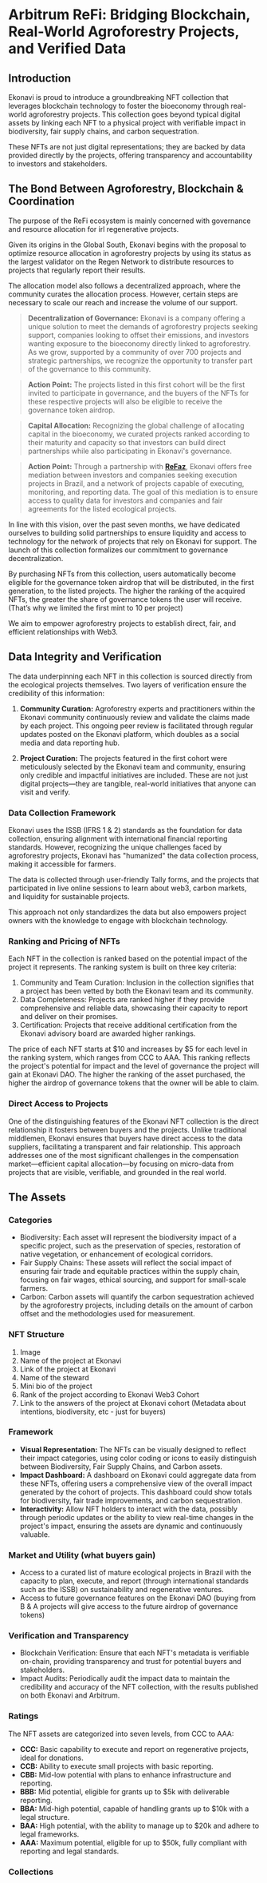 
# Arbitrum ReFi: Bridging Blockchain, Real-World Agroforestry Projects, and Verified Data

## Introduction

Ekonavi is proud to introduce a groundbreaking NFT collection that leverages blockchain technology to foster the bioeconomy through real-world agroforestry projects. This collection goes beyond typical digital assets by linking each NFT to a physical project with verifiable impact in biodiversity, fair supply chains, and carbon sequestration. 

These NFTs are not just digital representations; they are backed by data provided directly by the projects, offering transparency and accountability to investors and stakeholders.

## The Bond Between Agroforestry, Blockchain & Coordination

The purpose of the ReFi ecosystem is mainly concerned with governance and resource allocation for irl regenerative projects.

Given its origins in the Global South, Ekonavi begins with the proposal to optimize resource allocation in agroforestry projects by using its status as the largest validator on the Regen Network to distribute resources to projects that regularly report their results.

The allocation model also follows a decentralized approach, where the community curates the allocation process. However, certain steps are necessary to scale our reach and increase the volume of our support.

> **Decentralization of Governance:** Ekonavi is a company offering a unique solution to meet the demands of agroforestry projects seeking support, companies looking to offset their emissions, and investors wanting exposure to the bioeconomy directly linked to agroforestry. As we grow, supported by a community of over 700 projects and strategic partnerships, we recognize the opportunity to transfer part of the governance to this community.

>  **Action Point:** The projects listed in this first cohort will be the first invited to participate in governance, and the buyers of the NFTs for these respective projects will also be eligible to receive the governance token airdrop.

> **Capital Allocation:** Recognizing the global challenge of allocating capital in the bioeconomy, we curated projects ranked according to their maturity and capacity so that investors can build direct partnerships while also participating in Ekonavi's governance.

>  **Action Point:** Through a partnership with **[ReFaz](https://refaz.xyz)**, Ekonavi offers free mediation between investors and companies seeking execution projects in Brazil, and a network of projects capable of executing, monitoring, and reporting data. The goal of this mediation is to ensure access to quality data for investors and companies and fair agreements for the listed ecological projects.

In line with this vision, over the past seven months, we have dedicated ourselves to building solid partnerships to ensure liquidity and access to technology for the network of projects that rely on Ekonavi for support. The launch of this collection formalizes our commitment to governance decentralization.

By purchasing NFTs from this collection, users automatically become eligible for the governance token airdrop that will be distributed, in the first generation, to the listed projects. The higher the ranking of the acquired NFTs, the greater the share of governance tokens the user will receive. (That’s why we limited the first mint to 10 per project)

We aim to empower agroforestry projects to establish direct, fair, and efficient relationships with Web3.

## Data Integrity and Verification

The data underpinning each NFT in this collection is sourced directly from the ecological projects themselves. Two layers of verification ensure the credibility of this information:  

1. **Community Curation:** Agroforestry experts and practitioners within the Ekonavi community continuously review and validate the claims made by each project. This ongoing peer review is facilitated through regular updates posted on the Ekonavi platform, which doubles as a social media and data reporting hub.  

2. **Project Curation:** The projects featured in the first cohort were meticulously selected by the Ekonavi team and community, ensuring only credible and impactful initiatives are included. These are not just digital projects—they are tangible, real-world initiatives that anyone can visit and verify.

### Data Collection Framework

<FloatImage src="/images/ifrs-logo.webp" float="left" alt="ifrs issb standards logo">Ekonavi uses the ISSB (IFRS 1 & 2) standards as the foundation for data collection, ensuring alignment with international financial reporting standards. However, recognizing the unique challenges faced by agroforestry projects, Ekonavi has "humanized" the data collection process, making it accessible for farmers. </FloatImage>

The data is collected through user-friendly Tally forms, and the projects that participated in live online sessions to learn about web3, carbon markets, and liquidity for sustainable projects. 

This approach not only standardizes the data but also empowers project owners with the knowledge to engage with blockchain technology.

### Ranking and Pricing of NFTs

Each NFT in the collection is ranked based on the potential impact of the project it represents. The ranking system is built on three key criteria:  

1. Community and Team Curation: Inclusion in the collection signifies that a project has been vetted by both the Ekonavi team and its community.  
2. Data Completeness: Projects are ranked higher if they provide comprehensive and reliable data, showcasing their capacity to report and deliver on their promises.  
3. Certification: Projects that receive additional certification from the Ekonavi advisory board are awarded higher rankings.

The price of each NFT starts at $10 and increases by $5 for each level in the ranking system, which ranges from CCC to AAA. This ranking reflects the project's potential for impact and the level of governance the project will gain at Ekonavi DAO. The higher the ranking of the asset purchased, the higher the airdrop of governance tokens that the owner will be able to claim.

### Direct Access to Projects

One of the distinguishing features of the Ekonavi NFT collection is the direct relationship it fosters between buyers and the projects. Unlike traditional middlemen, Ekonavi ensures that buyers have direct access to the data suppliers, facilitating a transparent and fair relationship. This approach addresses one of the most significant challenges in the compensation market—efficient capital allocation—by focusing on micro-data from projects that are visible, verifiable, and grounded in the real world.

## The Assets

###  **Categories** 

   - Biodiversity: Each asset will represent the biodiversity impact of a specific project, such as the preservation of species, restoration of native vegetation, or enhancement of ecological corridors.  
   - Fair Supply Chains: These assets will reflect the social impact of ensuring fair trade and equitable practices within the supply chain, focusing on fair wages, ethical sourcing, and support for small-scale farmers.  
   - Carbon: Carbon assets will quantify the carbon sequestration achieved by the agroforestry projects, including details on the amount of carbon offset and the methodologies used for measurement.

### NFT Structure

1. Image  
2. Name of the project at Ekonavi   
3. Link of the project at Ekonavi  
4. Name of the steward  
5. Mini bio of the project  
6. Rank of the project according to Ekonavi Web3 Cohort  
7. Link to the answers of the project at Ekonavi cohort (Metadata about intentions, biodiversity, etc - just for buyers)

### Framework

   - **Visual Representation:** The NFTs can be visually designed to reflect their impact categories, using color coding or icons to easily distinguish between Biodiversity, Fair Supply Chains, and Carbon assets.  
   - **Impact Dashboard:** A dashboard on Ekonavi could aggregate data from these NFTs, offering users a comprehensive view of the overall impact generated by the cohort of projects. This dashboard could show totals for biodiversity, fair trade improvements, and carbon sequestration.  
   - **Interactivity:** Allow NFT holders to interact with the data, possibly through periodic updates or the ability to view real-time changes in the project's impact, ensuring the assets are dynamic and continuously valuable.

### Market and Utility (what buyers gain)

   - Access to a curated list of mature ecological projects in Brazil with the capacity to plan, execute, and report (through international standards such as the ISSB) on sustainability and regenerative ventures.  
   - Access to future governance features on the Ekonavi DAO (buying from B & A projects will give access to the future airdrop of governance tokens)

###  **Verification and Transparency**

   - Blockchain Verification: Ensure that each NFT's metadata is verifiable on-chain, providing transparency and trust for potential buyers and stakeholders.  
   - Impact Audits: Periodically audit the impact data to maintain the credibility and accuracy of the NFT collection, with the results published on both Ekonavi and Arbitrum.

### Ratings

The NFT assets are categorized into seven levels, from CCC to AAA:  

- **CCC:** Basic capability to execute and report on regenerative projects, ideal for donations.  
- **CCB:** Ability to execute small projects with basic reporting.  
- **CBB:** Mid-low potential with plans to enhance infrastructure and reporting.  
- **BBB:** Mid potential, eligible for grants up to $5k with deliverable reporting.  
- **BBA:** Mid-high potential, capable of handling grants up to $10k with a legal structure.  
- **BAA:** High potential, with the ability to manage up to $20k and adhere to legal frameworks.  
- **AAA:** Maximum potential, eligible for up to $50k, fully compliant with reporting and legal standards.

### Collections


<CollectionInfo 
name="ReFloresta PE - Ekonavi" 
description="In the State of Pernambuco, Brazil, the reFloresta initiative bridges the need of the urban life and the production of healthy food in a AgroForest system. With a high capacity to report impact data and execute food, carbon and general sustainability projects."
production="Umburana de cheiro, Pau brasil, Jabuticaba de porco, Itapicuru preto, Caroba do mato, Caatinga de pouco, Pau ferro, Angelim doce, Oiti mirim, Sibipiruna, Pau pombo, Ingá de metro, Canafístula, Aroeirinha, Angico preto."
coverImage="https://imagedelivery.net/Zup8WBbIN5Thd9Z4UDwdTA/e8a84b4f-2824-44f7-da31-b12c76449d00/instagram"
nftImage="AAA"
supply="10"
/>

<CollectionInfo 
name="Sítio Agroecológico Haribol" 
description="Our main objective is to preserve and rebuild the spaces of this place, presenting regenerative proposals for living in integration with nature, proposing racialized education and quilombismo as a guide and format for our activities. We build technologies and knowledge that also permeate, in addition to Agroecology and Permaculture, Quilombo Farming, Traditional and Ancestral Agriculture, anti-racism, and feminism. We are for connections in networks that foster cultural diversity and biodiversity."
production="Eucalipto Globus, Castanheira, Chacrona, Mamão, Acerola, Feijão Andu, Fruta Pão, Amoreira, Bananas Uvaia, Algodão, Urucum, Graviola, Fruta do sábia, Abacateiro, Pitaya, Manga, Maracujá doce, Ameixa amarela do cerrado."
coverImage="https://imagedelivery.net/Zup8WBbIN5Thd9Z4UDwdTA/9d65881d-d32d-4f08-49d3-49a8deb38900/instagram"
nftImage="AAA"
supply="10"/>

<CollectionInfo 
name="IVISAM - Instituto Vida em Sintropia da Amazônia" 
description="In the State of Pará, Ivisam aims to contribute to the well-being of communities through practical activities of self-organization and syntropy, replicating natural processes that allow the maintenance of life, based on the principles of Permaculture."
production="Açaí, Cacau, Maranhoto, Banana, Castanha do Pará, Andiroba, Uxi, Mangostão, Rambutã, Cupuaçu, Café, Cedro, Angelim, Mogno africano, Mogno brasileiro, Pupunha, Caju do mato, Laranja, Limão, Goiaba, Bacuri, Manga, Pimenta do reino, Mamão, Jatobá, Quiabo, Melancia, Macaxeira, Açafrão, Coentro, Feijão, Milho."
coverImage="https://imagedelivery.net/Zup8WBbIN5Thd9Z4UDwdTA/96a83952-9ad9-453d-7d0c-e50ab34fc800/public"
nftImage="AAA"
supply="10"/>

<CollectionInfo 
name="Campo Verde da Lagoa" 
description="In the State of Ceará, northeast region of Brazil, we are a family that has been taking care of agroforestry systems with a focus on free-range chickens and stingless bees. Our purpose is to promote biodiversity, soil nutrition and food production in the Lagoa de Dentro area in Beberibe - CE. The exchange of knowledge and connections between people has been our path in search of the dissemination of knowledge. We are open to visits and research. We were awarded the seedling nursery in the Ekonavi contest in the first edition!"
production="bananeira, moringa, leucena, urucum, sabia, umbu, angico, catingueira, jurema,  goiaba, limão, laranja, cajá, pitanga, pitomba, siriguela, cajarana, tangerina, mutre, margaridã, acerola, graviola, cedro, ipe, jacaranda, crajiru, hortela, penicilina, boldo, cheiro verde, couve."
coverImage="https://imagedelivery.net/Zup8WBbIN5Thd9Z4UDwdTA/4ff75cec-c809-4653-f813-62a50f083e00/instagram"
nftImage="AAA"
supply="10"/>

<CollectionInfo 
name="Oca Terravila Global" 
description="Mixing art, Agroforestry and a decentralized management system OCA TerraVila is an experiment that has been successful by offering experimenters the freedom to produce their own sustenance. Without having a centralizing authority. The legacy models leave a gap that cannot be filled. The proposal presented is for access and not possession. Collaborators can be transitory, temporary and 'permanent' because the transience of life is a fact."
production="Urucum, Graviola, Oiti, Jacarandá, Jatobá, Caju, Gueiroba, Leucena, Laranja Lima, Aroeira, Gonçaleiro, Pequi, Manga, Coco, Caju, Ciriguela, Café, Laranja, Limão, Pitanga, Saboneteira, Goiaba, Capim Limão, Citronela, Chanana, Manjericão, Açafrão, Boldo, Boldo do Chile, Ora-pro-nobis, Pimenta, Mamão."
coverImage="https://imagedelivery.net/Zup8WBbIN5Thd9Z4UDwdTA/371ab33b-e6c0-46d5-3008-a59194cf3800/instagram"
nftImage="AAA"
supply="10"/>

<CollectionInfo 
name="Ponto Agroecológico Dente de Leão" 
description="A place in the middle of the Amazon rainforest, where we promote contact with the forest, BioConstruction techniques, Agroecology and Permaculture.  
The products and services at the AgroEcological point are here to show you how living with less is actually more, much more☺️"
production="Pupunha, Cafe, Pequi, Acerola, Citricus, xixa, Mamao, manga, pitanga, gioaba, acai, cacau, uvaia, amora, cupuaçu, banana, inga, acafrão cafe, feijao de porco, mamao, banana, acabaxi, pimenta, capim limao, amendoin, taioba, umbigo de banana, cafe, banananeiras, mamao, batata doce, taioba, acabaxi, capim limao, citronela, amendoim, acafrão, feijao de porco."
coverImage="https://imagedelivery.net/Zup8WBbIN5Thd9Z4UDwdTA/c9e81927-5b5d-4054-5aa3-9193e4b1ee00/public"
nftImage="AAA"
supply="10"/>

<CollectionInfo 
name="A Lot" 
description="In Minas Gerais, Brazil, Lot is a green occupation initiative on a peri-urban plot of land owned by a family from Florestal. During the pandemic, after the space was used by the Florestalse Agroecology Association - AFLORA to carry out its marketing activities, a seed was planted there. A collective effort to clean and organize the space began, which, supported by the Terra Fina collective, soon became a diversity of production systems: nursery, gardens, vegetable gardens, medicinal mandala, SAF, small farm, etc. Currently, the space is home to a biodiversity of plants, with a focus on medicinal and abundant plants, with a high potential for supplying food, medicines and organic matter."
production="Seriguela, Mangueira, Pitangueira, Jaca, Abacateiro, Acerola, Goiabeira, Amora, Ipê amarelo, Urucum, Ipê mirim, Moringa, Limão rosa, Mexerica, Laranja, Alecrim do Campo, Bananeira, Pimenta do reino, Beringela, Pimentão, Couve, Brócolis, Couve-flor, Tomate, Alecrim do campo, Espinheira Santa, Sálvia, Geranio, Terramicina,Hibisco/Vinagreira, Bálsamo, Mandioca, Milho, Batata doce, Amendoim"
coverImage="https://imagedelivery.net/Zup8WBbIN5Thd9Z4UDwdTA/0b1dc7b7-172b-4ab6-75f6-c3c044a74300/instagram"
nftImage="AAA"
supply="10"/>





<CollectionInfo 
name="Boa Ventura ReFi" 
description="Boa Ventura Farm is a space focused on multi-value projects (community, cultural, ecological and indicator-based), open to partnerships and volunteering. It is located in Cavalcante - GO, Chapada dos Veadeiros, in the microregion of northeastern Goiás, approximately 360 km from Brasília, the federal capital, and 560 km from Goiânia, the state capital. It is part of the northern portion of the APA - Pouso Alto Environmental Protection Area and borders the SHPCK - Kalunga Historical and Cultural Heritage Site."
production=""
coverImage="https://imagedelivery.net/Zup8WBbIN5Thd9Z4UDwdTA/814ffeec-c09c-4ec1-f433-d679143c1a00/instagram"
nftImage="AAA"
supply="10"/>


<CollectionInfo 
name="Liga Colaborativa dos Povos" 
coverImage="https://imagedelivery.net/Zup8WBbIN5Thd9Z4UDwdTA/5275f128-6af9-4862-f858-d1eaa18dd400/instagram"
description="With projects all over the region of MATOPIBA (region between the States of Maranhão, Tocantis, Piaui, and Bahia) Liga Colaborativa dos Povos is focused on creating the CORE infrastructure to create an inclusive, fair ReGeN platform based on Brazilian cultures, nature and technology. Many conversations are taking place and an ecosystem is being formed to help the League become WEB3. We are registering organizations and modeling the tools, data structure and instruments for holomidal cooperation to produce healthy food, protect territories and biodiversity in a great fraternal brotherhood that we are. Focus on the Light!"
production="Each project within the league has its own production."
nftImage="AAA"
supply="10"/>



<CollectionInfo 
name="Sitio Caminhante do Céu" 
coverImage="https://imagedelivery.net/Zup8WBbIN5Thd9Z4UDwdTA/01cca804-2395-41e8-a414-11e8f061d600/instagram"
description="Agroecological site located in the Serra da Mantiqueira, in the extreme south of Minas Gerais. Here we work with organic agriculture in an agroforestry system.  
A place open to visitors, for contemplating nature, waterfalls and camping with a direct bonfire, with a wonderful view of the Serra da Mantiqueira in the background."
production=""
nftImage="AAA"
supply="10"/>


<CollectionInfo 
name="Terra Mana - Agrofloresta do cerrado" 
coverImage="https://imagedelivery.net/Zup8WBbIN5Thd9Z4UDwdTA/53c1a65a-fc38-4205-69e6-a583815a6100/instagram"
description="Terramana brings the concept of abundance to the effort to produce food integrated with our biome and our food culture, while seeking to explore the various ways to make the most of this food, ensuring not only its abundance but also the minimum waste. Located on the outskirts of Brasília, in an area of ​​environmental and social vulnerability, Terramana works by adopting the principles of agroecology, agroforestry production, integration with the cerrado, rescue and planting of non-conventional food plants - PANC, artisanal food processing and the development of production networks with the local community. It has two organic certifications from the Biodynamic Institute - IBD for both primary production and agroindustry activity, which also has a Health Surveillance Registration."
production=""
nftImage="AAA"
supply="10"/>




<CollectionInfo 
name="Fazenda Mangalô" 
coverImage="https://imagedelivery.net/Zup8WBbIN5Thd9Z4UDwdTA/7d304b09-127e-459e-2dee-ed6185d17100/public"
description="In Minas Gerais, Brazil, Mangalô Farm innovates agroforestry by bringing cows in. We also work with coffee, fruits and vegetables. We seek fair trade through direct sales. We also have a nursery for seedling production and seek partnerships and projects for the restoration and implementation of SAFs in agroecological communities."
production=""
nftImage="AAA"
supply="10"/>


<CollectionInfo 
name="Borborema Network" 
description="We are the Aguiar family, we work with organic cotton production in agri-food consortiums, based on agroecology, native seeds, we are linked to the SPG Borborema Agroecology Network, we receive visits from elementary, high school, undergraduate and postgraduate students, we also have awareness-raising work for our visitors."
production=""
coverImage="https://imagedelivery.net/Zup8WBbIN5Thd9Z4UDwdTA/2f574c8a-b789-452c-d14c-b4b27f3ff700/instagram"
nftImage="AAA"
supply="10"/>


<CollectionInfo 
name="Agrosintropia" 
description="Agrosintropia has a multidisciplinary team of professionals with experience in planning, implementation, technical training, technical monitoring and development of agroforestry systems for production and/or environmental restoration purposes.  
With consolidated operations in several regions of the country and also abroad, the company has been building a large database with technical, operational and financial information that supports the development of our projects."
production=""
coverImage="https://imagedelivery.net/Zup8WBbIN5Thd9Z4UDwdTA/b8b1e065-2130-4c56-0a53-9b1ce9e8aa00/instagram"
nftImage="AAA"
supply="10"/>
